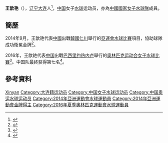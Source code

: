 {{Infobox handball biography
<!--水球運動員模版尚未建立，暫使用功能相同的手球運動員模版-->
| name                = 王歆艳
| image               = 
| fullname            =
| nationality         = {{PRC}}
| birth_date          = {{birth_date_and_age|1991|4|26}}<ref name="仁川亞運">{{en}}{{cite web|title=Profile - WANG Xinyan|url=http://www.incheon2014ag.org/Sports/Biographies/Athletes_Profile/?ParticCode=5103235&lang=en|publisher=2014年仁川亞運會官方網站|deadurl=yes|archiveurl=https://web.archive.org/web/20140927095012/http://www.incheon2014ag.org/Sports/Biographies/Athletes_Profile/?ParticCode=5103235&lang=en|archivedate=2014-09-27}}</ref>
| birth_place         = {{CHN}}[[辽宁省|辽宁省]][[大连市|大连市]]
| height              = {{height|m=1.81}}<ref name="仁川亞運"/>
| weight              = {{weight|kg=73}}<ref name="仁川亞運"/>
| position            = 
| nickname            =
| currentclub         = 
| clubnumber          = 
| youthyears          = 
| youthclubs          = 
| years               = 
| clubs               = 
| nationalyears       = 
| nationalteam        = 
| nationalcaps(goals) = 
| title               =
| titleyears          =
| titleplace          =
| ntupdate            = 
| medaltable          = 
{{MedalCompetition | [[亞洲運動會|亞洲運動會]]}}
{{MedalGold | [[2014年亞洲運動會|2014年 仁川]] | [[2014年亞洲運動會水球比賽|女子隊際]]}}
}}
'''王歆艳'''（{{bd|1991年|4月26日|catIdx=W王}}），[[辽宁|辽宁]][[大连|大连]]人<ref>{{cite news|title=中国女子水球队无缘奥运四强 大连姑娘王歆艳泪洒赛场|url=http://liaoning.nen.com.cn/system/2016/08/17/019303612.shtml|agency=大连日报|date=2016-08-17|accessdate=2017-09-23|archive-date=2017-09-23|archive-url=https://web.archive.org/web/20170923144958/http://liaoning.nen.com.cn/system/2016/08/17/019303612.shtml|dead-url=no}}</ref>，[[中国|中国]]女子[[水球|水球]]运动员，亦為[[中國國家女子水球隊|中國國家女子水球隊]]成員。

== 簡歷 ==
2014年9月，王歆艳代表[[2014年亞洲運動會中國代表團|中國]]出戰[[韓國|韓國]][[仁川|仁川]]舉行的[[2014年亞洲運動會|亞運會]][[2014年亞洲運動會水球比賽|水球比賽]]項目，協助球隊成功衛冕金牌<ref>{{cite news|title=五连胜卫冕！中国女子水球11-6胜哈萨克夺冠|url=http://sports.qq.com/a/20140924/054827.htm|newspaper=腾讯体育|date=2014-09-24|accessdate=2014-10-01|archive-date=2014-10-06|archive-url=https://web.archive.org/web/20141006133017/http://sports.qq.com/a/20140924/054827.htm|dead-url=no}}</ref>。

2016年，王歆艳代表[[2016年夏季奥林匹克运动会中国代表团|中国]]出戰[[巴西|巴西]][[里约热内卢|里约热内卢]]舉行的[[2016年夏季奥林匹克运动会|奥林匹克运动会]][[2016年夏季奧林匹克運動會女子水球比賽|女子水球比賽]]<ref>{{zh-cn}}{{cite news|title=2016里约奥运中国水球大名单 中国女水整装待发|url=http://2016.sohu.com/20160718/n459811131.shtml|agency=搜狐体育|date=2016-07-18|accessdate=2017-09-23|archive-date=2017-09-23|archive-url=https://web.archive.org/web/20170923193757/http://2016.sohu.com/20160718/n459811131.shtml|dead-url=no}}</ref>。中国队最終获得第七名<ref>{{zh-cn}}{{cite news|title=水球综述:中国女水创最差战绩 塞美男女队各夺金|url=http://2016.163.com/16/0821/06/BUVM4UO400050I18.html#p=BUSO800A6TT10005|agency=网易体育|date=2016-08-21|accessdate=2017-09-23|archive-date=2017-09-23|archive-url=https://web.archive.org/web/20170923145008/http://2016.163.com/16/0821/06/BUVM4UO400050I18.html#p=BUSO800A6TT10005|dead-url=no}}</ref>。

== 參考資料 ==
{{Reflist}}

{{2014年亞洲運動會中國國家女子水球隊}}
{{2016年夏季奧林匹克運動會中國國家女子水球隊}}

{{Authority control}}
{{DEFAULTSORT:WANG Xinyan}}
[[Category:王姓|Xinyan]]
[[Category:大连籍运动员|Category:大连籍运动员]]
[[Category:中国女子水球运动员|Category:中国女子水球运动员]]
[[Category:中国奥运水球运动员|Category:中国奥运水球运动员]]
[[Category:2014年亞洲運動會水球運動員|Category:2014年亞洲運動會水球運動員]]
[[Category:2014年亞洲運動會金牌得主|Category:2014年亞洲運動會金牌得主]]
[[Category:2016年夏季奧林匹克運動會水球運動員|Category:2016年夏季奧林匹克運動會水球運動員]]